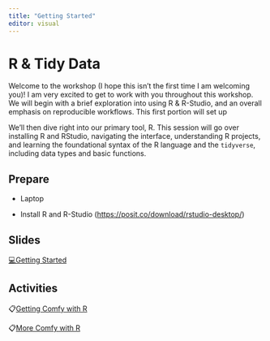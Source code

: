 ```yaml
---
title: "Getting Started"
editor: visual
---
```


# R & Tidy Data

Welcome to the workshop (I hope this isn't the first time I am welcoming you)! I am very excited to get to work with you throughout this workshop. We will begin with a brief exploration into using R & R-Studio, and an overall emphasis on reproducible workflows. This first portion will set up

We’ll then dive right into our primary tool, R. This session will go over installing R and RStudio, navigating the interface, understanding R projects, and learning the foundational syntax of the R language and the `tidyverse`, including data types and basic functions.

## Prepare

-   Laptop

-   Install R and R-Studio (<https://posit.co/download/rstudio-desktop/>)

## Slides

[💻Getting Started](../topics/topic-1.html){target="_blank"}

## Activities

📋[Getting Comfy with R](../activities/basic_intro.html){target="_blank"}

📋[More Comfy with R](../activities/basic_intro2.html){target="_blank"}

<br><br>
